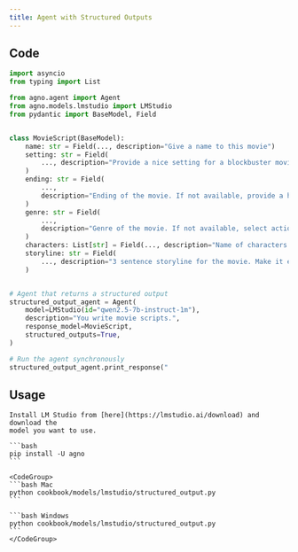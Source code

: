 ```yaml
---
title: Agent with Structured Outputs
---
```


## Code

```python cookbook/models/lmstudio/structured_output.py
import asyncio
from typing import List

from agno.agent import Agent
from agno.models.lmstudio import LMStudio
from pydantic import BaseModel, Field


class MovieScript(BaseModel):
    name: str = Field(..., description="Give a name to this movie")
    setting: str = Field(
        ..., description="Provide a nice setting for a blockbuster movie."
    )
    ending: str = Field(
        ...,
        description="Ending of the movie. If not available, provide a happy ending.",
    )
    genre: str = Field(
        ...,
        description="Genre of the movie. If not available, select action, thriller or romantic comedy.",
    )
    characters: List[str] = Field(..., description="Name of characters for this movie.")
    storyline: str = Field(
        ..., description="3 sentence storyline for the movie. Make it exciting!"
    )


# Agent that returns a structured output
structured_output_agent = Agent(
    model=LMStudio(id="qwen2.5-7b-instruct-1m"),
    description="You write movie scripts.",
    response_model=MovieScript,
    structured_outputs=True,
)

# Run the agent synchronously
structured_output_agent.print_response("
```

## Usage

<Steps>
  <Snippet file="create-venv-step.mdx" />

  <Step title="Install LM Studio">

    Install LM Studio from [here](https://lmstudio.ai/download) and download the
    model you want to use.

  </Step>

  <Step title="Install libraries">

    ```bash
    pip install -U agno
    ```

  </Step>

  <Step title="Run Agent">

    <CodeGroup>
    ```bash Mac
    python cookbook/models/lmstudio/structured_output.py
    ```

    ```bash Windows
    python cookbook/models/lmstudio/structured_output.py
    ```
    </CodeGroup>

  </Step>
</Steps>
